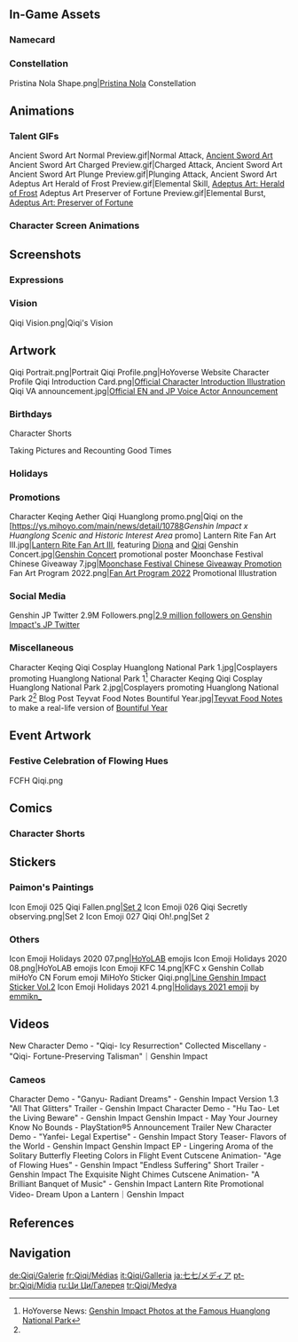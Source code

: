 {{CharacterTabs}}
{{TOC limit}}
==In-Game Assets==
{{Assets}}

===Namecard===
{{Assets/Namecard|Cold Storage|Qiqi}}

===Constellation===
<gallery>Pristina Nola Shape.png|[[Pristina Nola]] Constellation</gallery>

==Animations==
===Talent GIFs===
<gallery>
Ancient Sword Art Normal Preview.gif|Normal Attack, [[Ancient Sword Art]]
Ancient Sword Art Charged Preview.gif|Charged Attack, Ancient Sword Art
Ancient Sword Art Plunge Preview.gif|Plunging Attack, Ancient Sword Art
Adeptus Art Herald of Frost Preview.gif|Elemental Skill, [[Adeptus Art: Herald of Frost]]
Adeptus Art Preserver of Fortune Preview.gif|Elemental Burst, [[Adeptus Art: Preserver of Fortune]]
</gallery>

===Character Screen Animations===
{{Preview/CharacterAnimations}}

==Screenshots==
===Expressions===
{{Character Expression|Qiqi|Default|Happy|Disappointed}}

===Vision===
<gallery>Qiqi Vision.png|Qiqi's Vision</gallery>

==Artwork==
<!--keep images in chronological order-->
<gallery>
Qiqi Portrait.png|Portrait
Qiqi Profile.png|HoYoverse Website Character Profile
Qiqi Introduction Card.png|[https://twitter.com/GenshinImpact/status/1301731715375796225 Official Character Introduction Illustration]
Qiqi VA announcement.jpg|[https://twitter.com/GenshinImpact/status/1325996606030671872 Official EN and JP Voice Actor Announcement]
</gallery>

===Birthdays===
{{Files by Character Gallery|Qiqi Birthday Artwork|character = Qiqi|not1=Character Shorts|not2=Taking Pictures and Recounting Good Times Images}}

;Character Shorts
{{Files by Character Gallery|Qiqi Birthday Artwork|character = Qiqi|not1=Character Birthday Artwork|not2=Taking Pictures and Recounting Good Times Images}}

;Taking Pictures and Recounting Good Times
{{Main|Taking Pictures and Recounting Good Times/Story/Qiqi}}
{{Files by Character Gallery|Qiqi Birthday Artwork|character = Qiqi|not1=Character Shorts|not2=Character Birthday Artwork}}

===Holidays===
{{Files by Character Gallery|Holiday Artwork}}

===Promotions===
<gallery>
Character Keqing Aether Qiqi Huanglong promo.png|Qiqi on the [https://ys.mihoyo.com/main/news/detail/10788''Genshin Impact x Huanglong Scenic and Historic Interest Area'' promo] <!--2020-10-17-->
Lantern Rite Fan Art III.jpg|[https://twitter.com/GenshinImpact/status/1360800936797609986 Lantern Rite Fan Art III], featuring [[Diona]] and [[Qiqi]] <!--2021-02-14-->
Genshin Concert.jpg|[[Genshin Concert]] promotional poster
Moonchase Festival Chinese Giveaway 7.jpg|[https://bbs.mihoyo.com/ys/article/10494424 Moonchase Festival Chinese Giveaway Promotion] <!--2021-10-07-->
Fan Art Program 2022.png|[https://www.hoyolab.com/article/1943442 Fan Art Program 2022] Promotional Illustration <!--2022-01-15-->
</gallery>

===Social Media===
<gallery>
Genshin JP Twitter 2.9M Followers.png|[https://twitter.com/Genshin_7/status/1616722277881585665 2.9 million followers on Genshin Impact's JP Twitter] <!-- 2023-01-21 -->
</gallery>

===Miscellaneous===
<gallery>
Character Keqing Qiqi Cosplay Huanglong National Park 1.jpg|Cosplayers promoting Huanglong National Park 1<ref name="cosplay MHY news">HoYoverse News: [https://genshin.hoyoverse.com/en/news/detail/6050 Genshin Impact Photos at the Famous Huanglong National Park]</ref> <!--2020-10-22-->
Character Keqing Qiqi Cosplay Huanglong National Park 2.jpg|Cosplayers promoting Huanglong National Park 2<ref name="cosplay MHY news" />
Blog Post Teyvat Food Notes Bountiful Year.jpg|[[Teyvat Food Notes]] to make a real-life version of [[Bountiful Year]]<!--2022-01-31-->
</gallery>

==Event Artwork==
===Festive Celebration of Flowing Hues===
{{Main|Festive Celebration of Flowing Hues}}
<gallery>
FCFH Qiqi.png
</gallery>

==Comics==
===Character Shorts===
{{Files by Character Gallery|Character Shorts|character = Qiqi|not1=Qiqi Birthday Artwork}}

==Stickers==
===Paimon's Paintings===
{{Main|Paimon's Paintings}}
<gallery>
Icon Emoji 025 Qiqi Fallen.png|[[Paimon's Paintings#Set 2|Set 2]]
Icon Emoji 026 Qiqi Secretly observing.png|Set 2
Icon Emoji 027 Qiqi Oh!.png|Set 2
</gallery>

===Others===
<gallery>
Icon Emoji Holidays 2020 07.png|[[HoYoLAB]] emojis
Icon Emoji Holidays 2020 08.png|HoYoLAB emojis
Icon Emoji KFC 14.png|KFC x Genshin Collab miHoYo CN Forum emoji
MiHoYo Sticker Qiqi.png|[https://store.line.me/stickershop/product/14369332/en Line Genshin Impact Sticker Vol.2]
Icon Emoji Holidays 2021 4.png|[https://twitter.com/Paimon2theMoon/status/1474595131353407488 Holidays 2021 emoji] by [https://twitter.com/emmikn_ emmikn_]<!-- 2021-12-25 -->
</gallery>

==Videos==
<gallery>
New Character Demo - "Qiqi- Icy Resurrection"
Collected Miscellany - "Qiqi- Fortune-Preserving Talisman"｜Genshin Impact
</gallery>
===Cameos===
<gallery>
Character Demo - "Ganyu- Radiant Dreams" - Genshin Impact
Version 1.3 "All That Glitters" Trailer - Genshin Impact
Character Demo - "Hu Tao- Let the Living Beware" - Genshin Impact
Genshin Impact - May Your Journey Know No Bounds - PlayStation®5 Announcement Trailer
New Character Demo - "Yanfei- Legal Expertise" - Genshin Impact
Story Teaser- Flavors of the World - Genshin Impact
Genshin Impact EP - Lingering Aroma of the Solitary Butterfly
Fleeting Colors in Flight Event Cutscene Animation- "Age of Flowing Hues" - Genshin Impact
"Endless Suffering" Short Trailer - Genshin Impact
The Exquisite Night Chimes Cutscene Animation- "A Brilliant Banquet of Music" - Genshin Impact
Lantern Rite Promotional Video- Dream Upon a Lantern｜Genshin Impact
</gallery>

==References==
{{Reflist}}

==Navigation==
{{Character Navbox|link type=media}}

[[de:Qiqi/Galerie]]
[[fr:Qiqi/Médias]]
[[it:Qiqi/Galleria]]
[[ja:七七/メディア]]
[[pt-br:Qiqi/Mídia]]
[[ru:Ци Ци/Галерея]]
[[tr:Qiqi/Medya]]